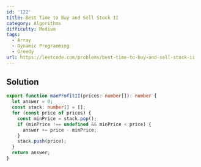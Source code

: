 ```yaml
---
id: '122'
title: Best Time to Buy and Sell Stock II
category: Algorithms
difficulty: Medium
tags:
  - Array
  - Dynamic Programming
  - Greedy
url: https://leetcode.com/problems/best-time-to-buy-and-sell-stock-ii
---
```


## Solution

```typescript showLineNumbers
export function maxProfitII(prices: number[]): number {
  let answer = 0;
  const stack: number[] = [];
  for (const price of prices) {
    const minPrice = stack.pop();
    if (minPrice !== undefined && minPrice < price) {
      answer += price - minPrice;
    }
    stack.push(price);
  }
  return answer;
}
```
